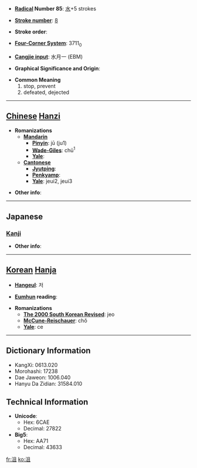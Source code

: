 * '''[[Wiktionary:Chinese radical index| Radical]] Number 85''': [[Wiktionary:Chinese radical index 水|水]]+5 strokes

* '''[[Wiktionary:Chinese total strokes index|Stroke number]]''': [[Wiktionary:Chinese total strokes index 8|8]]

* '''Stroke order''': 

* '''[[Wiktionary:Chinese four corner index|Four-Corner System]]''': 3711<sub>0</sub>

* '''[[Wiktionary:Chinese Cangjie index|Cangjie input]]''': 水月一 (EBM)

* '''Graphical Significance and Origin''': 

* '''Common Meaning'''
*#stop, prevent
*# defeated, dejected


----

== [[Chinese]] [[Hanzi]] ==

* '''Romanizations'''
** '''[[Mandarin]]'''
*** '''[[Pinyin]]''': jū (ju1)
*** '''[[Wade-Giles]]''': chü<sup>1</sup>
*** '''[[Yale]]''': 
** '''[[Cantonese]]'''
*** '''[[Jyutping]]''':
*** '''[[Penkyamp]]''': 
*** '''[[Yale]]''': jeui2, jeui3

* '''Other info''': 

----

==Japanese==
===[[Kanji]]===
{{kanji|on readings=[[しょ]] (sho), [[そ]] (so)
|kun readings=[[はばむ]] (habamu)
}}

* '''Other info''':  

----

== [[Korean]] [[Hanja]] ==

* '''[[Hangeul]]''': 저

* '''[[Eumhun]] reading''': 

* '''Romanizations'''
** '''[[The 2000 South Korean Revised Romanization|The 2000 South Korean Revised]]''': jeo
** '''[[McCune-Reischauer]]''': chŏ
** '''[[Yale]]''': ce

----

== Dictionary Information ==

* KangXi: 0613.020
* Morohashi: 17238
* Dae Jaweon: 1006.040
* Hanyu Da Zidian: 31584.010

== Technical Information ==

* '''Unicode''':
** Hex: 6CAE
** Decimal: 27822
* '''Big5''':
** Hex: AA71
** Decimal: 43633

[[fr:沮]]
[[ko:沮]]